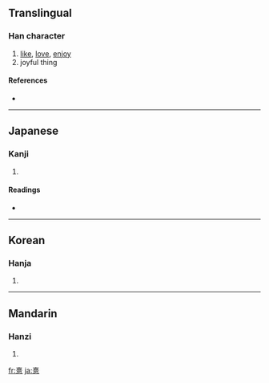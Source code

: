 {{see|喜}}
==Translingual==

===Han character===
{{Han char|rn=61|rad=心|as=12|sn=16|four=|canj=土口廿心 (GRTP)}}

# [[like]], [[love]], [[enjoy]]
# joyful thing

====References====
* {{Han ref|kx=0402.250|dkj=11219|dj=0743.030|hdz=42349.050|uh=6199|ud=24985}}

----

==Japanese==

===Kanji===
{{ja-kanji|grade=|rs=心12}}

# {{defn|Japanese}}

====Readings====
* {{ja-readings|on=[[き]] (ki), [[し]] (shi)|kun=[[よろこぶ]] (yorokobu)}}

----

==Korean==

===Hanja===
{{ko-hanja|hangeul=희|eumhun=기뻐할|rv=hui|mr=hŭi|y=huy}}

# {{defn|Korean}}

----

==Mandarin==

===Hanzi===
{{cmn-hanzi|pin=[[xǐ]] ([[xi3]])|wg=hsi<sup>3</sup>}}

# {{defn|Mandarin}}

[[fr:憙]]
[[ja:憙]]